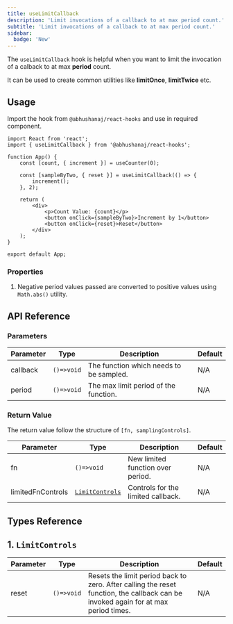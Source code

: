 ```yaml
---
title: useLimitCallback
description: 'Limit invocations of a callback to at max period count.'
subtitle: 'Limit invocations of a callback to at max period count.'
sidebar:
  badge: 'New'
---
```



The `useLimitCallback` hook is helpful when you want to limit the invocation of a calback to at max **period** count.

It can be used to create common utilities like **limitOnce**, **limitTwice** etc.

<DemoWrapper title="useLimitCallback">
	<Example client:load />
</DemoWrapper>

## Usage

Import the hook from `@abhushanaj/react-hooks` and use in required component.

```tsx title="./src/App.tsx" ins={2,7-9} mark="useLimitCallback"
import React from 'react';
import { useLimitCallback } from '@abhushanaj/react-hooks';

function App() {
	const [count, { increment }] = useCounter(0);

	const [sampleByTwo, { reset }] = useLimitCallback(() => {
		increment();
	}, 2);

	return (
		<div>
			<p>Count Value: {count}</p>
			<button onClick={sampleByTwo}>Increment by 1</button>
			<button onClick={reset}>Reset</button>
		</div>
	);
}

export default App;
```

### Properties

1. Negative period values passed are converted to positive values using `Math.abs()` utility.

## API Reference

### Parameters

| Parameter | Type       | Description                             | Default |
| --------- | ---------- | --------------------------------------- | ------- |
| callback  | `()=>void` | The function which needs to be sampled. | N/A     |
| period    | `()=>void` | The max limit period of the function.   | N/A     |

### Return Value

The return value follow the structure of `[fn, samplingControls]`.

| Parameter         | Type                                | Description                        | Default |
| ----------------- | ----------------------------------- | ---------------------------------- | ------- |
| fn                | `()=>void`                          | New limited function over period.  | N/A     |
| limitedFnControls | [`LimitControls`](#1-limitcontrols) | Controls for the limited callback. | N/A     |

## Types Reference

## 1. `LimitControls`

| Parameter | Type       | Description                                                                                                                        | Default |
| --------- | ---------- | ---------------------------------------------------------------------------------------------------------------------------------- | ------- |
| reset     | `()=>void` | Resets the limit period back to zero. After calling the reset function, the callback can be invoked again for at max period times. | N/A     |
